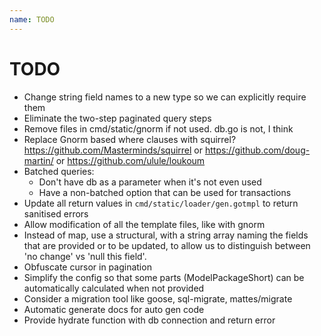 ```yaml
---
name: TODO
---
```


#  TODO

* Change string field names to a new type so we can explicitly require them
* Eliminate the two-step paginated query steps
* Remove files in cmd/static/gnorm if not used.  db.go is not, I think
* Replace Gnorm based where clauses with squirrel?  https://github.com/Masterminds/squirrel or https://github.com/doug-martin/ or https://github.com/ulule/loukoum
* Batched queries:
    * Don't have db as a parameter when it's not even used
    * Have a non-batched option that can be used for transactions
* Update all return values in `cmd/static/loader/gen.gotmpl`  to return sanitised errors
* Allow modification of all the template files, like with gnorm
* Instead of map, use a structural, with a string array naming the fields that are provided or to be updated, to allow us to distinguish between 'no change' vs 'null this field'.
* Obfuscate cursor in pagination
* Simplify the config so that some parts (ModelPackageShort) can be automatically calculated when not provided
* Consider a migration tool like goose, sql-migrate, mattes/migrate
* Automatic generate docs for auto gen code
* Provide hydrate function with db connection and return error
